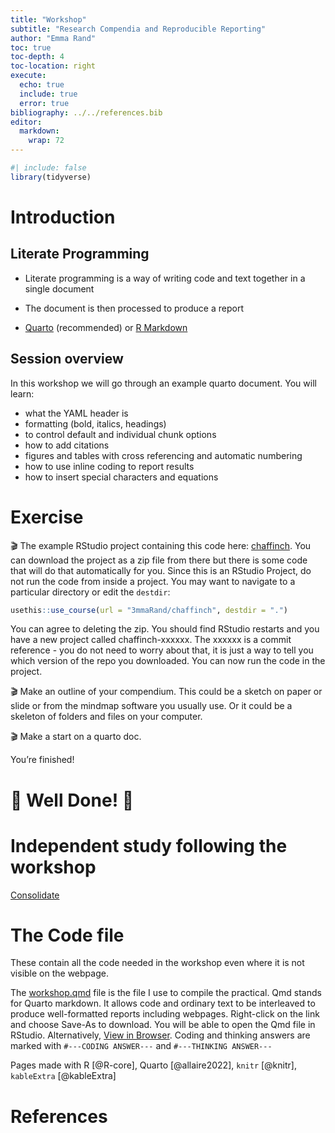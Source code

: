 ```yaml
---
title: "Workshop"
subtitle: "Research Compendia and Reproducible Reporting"
author: "Emma Rand"
toc: true
toc-depth: 4
toc-location: right
execute:
  echo: true
  include: true
  error: true
bibliography: ../../references.bib
editor: 
  markdown: 
    wrap: 72
---
```


```r
#| include: false
library(tidyverse)
```

# Introduction

## Literate Programming

-   Literate programming is a way of writing code and text together in a single document

-   The document is then processed to produce a report

-   [Quarto](https://quarto.org/) (recommended) or [R Markdown](https://rmarkdown.rstudio.com/index.html) 


## Session overview

In this workshop we will go through an example quarto document. You will learn:

-   what the YAML header is 
-   formatting (bold, italics, headings)
-   to control default and individual chunk options 
-   how to add citations
-   figures and tables with cross referencing and automatic numbering
-   how to use inline coding to report results
-   how to insert special characters and equations

# Exercise

🎬 The example RStudio project containing this code here: [chaffinch](https://github.com/3mmaRand/chaffinch). You can download the project as a zip file from there but there is some code that will do that automatically for you. Since this is an RStudio Project, do not run the code from inside a project. You may want to navigate to a particular directory or edit the `destdir`:

```r
usethis::use_course(url = "3mmaRand/chaffinch", destdir = ".")

```
You can agree to deleting the zip. You should find RStudio restarts and you have a new project called chaffinch-xxxxxx. The xxxxxx is a commit reference - you do not need to worry about that, it is just a way to tell you which version of the repo you downloaded. You can now run the code in the project.

🎬 Make an outline of your compendium. This could be a sketch on paper or slide or from the mindmap software you usually use. Or it could be a skeleton of folders and files on your computer.

🎬 Make a start on a quarto doc. 



You're finished!

# 🥳 Well Done! 🎉



# Independent study following the workshop

[Consolidate](study_after_workshop.qmd)

# The Code file

These contain all the code needed in the workshop even where it is not visible on the webpage.

The [workshop.qmd](workshop.qmd) file is the file I use to compile the practical. Qmd stands for Quarto markdown. It allows code and ordinary text to be interleaved to produce well-formatted reports including webpages. Right-click on the link and choose Save-As to download. You will be able to open the Qmd file in RStudio. Alternatively, [View in Browser](https://github.com/3mmaRand/BIO00088H-data/core/week-11/workshop.qmd). Coding and thinking answers are marked with `#---CODING ANSWER---` and `#---THINKING ANSWER---`

Pages made with R [@R-core], Quarto [@allaire2022], `knitr` [@knitr], `kableExtra` [@kableExtra]

# References
